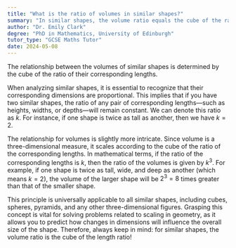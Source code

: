 ```yaml
---
title: "What is the ratio of volumes in similar shapes?"
summary: "In similar shapes, the volume ratio equals the cube of the ratio of their corresponding lengths."
author: "Dr. Emily Clark"
degree: "PhD in Mathematics, University of Edinburgh"
tutor_type: "GCSE Maths Tutor"
date: 2024-05-08
---
```


The relationship between the volumes of similar shapes is determined by the cube of the ratio of their corresponding lengths.

When analyzing similar shapes, it is essential to recognize that their corresponding dimensions are proportional. This implies that if you have two similar shapes, the ratio of any pair of corresponding lengths—such as heights, widths, or depths—will remain constant. We can denote this ratio as $k$. For instance, if one shape is twice as tall as another, then we have $k = 2$.

The relationship for volumes is slightly more intricate. Since volume is a three-dimensional measure, it scales according to the cube of the ratio of the corresponding lengths. In mathematical terms, if the ratio of the corresponding lengths is $k$, then the ratio of the volumes is given by $k^3$. For example, if one shape is twice as tall, wide, and deep as another (which means $k = 2$), the volume of the larger shape will be $2^3 = 8$ times greater than that of the smaller shape.

This principle is universally applicable to all similar shapes, including cubes, spheres, pyramids, and any other three-dimensional figures. Grasping this concept is vital for solving problems related to scaling in geometry, as it allows you to predict how changes in dimensions will influence the overall size of the shape. Therefore, always keep in mind: for similar shapes, the volume ratio is the cube of the length ratio!
    